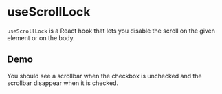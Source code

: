 
<Meta of={UseScrollLockStories} />

# useScrollLock

`useScrollLock` is a React hook that lets you disable the scroll on the given element or on the body.

## Demo

You should see a scrollbar when the checkbox is unchecked and the scrollbar disappear when it is checked.

<Primary />
